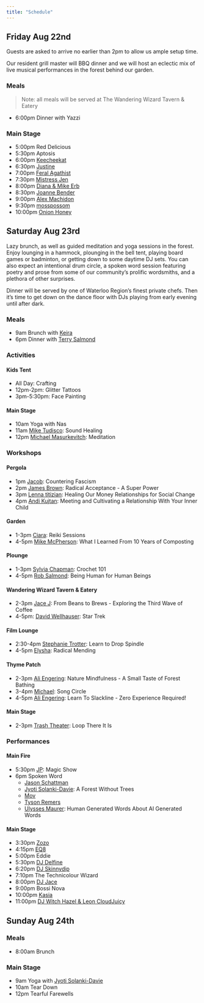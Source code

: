 ```yaml
---
title: "Schedule"
---
```


## Friday Aug 22nd

Guests are asked to arrive no earlier than 2pm to allow us ample setup time.

Our resident grill master will BBQ dinner and we will host an eclectic mix of live musical performances in the forest behind our garden.

### Meals

> Note: all meals will be served at The Wandering Wizard Tavern & Eatery

* 6:00pm Dinner with Yazzi

### Main Stage

* 5:00pm Red Delicious
* 5:30pm Aptosis
* 6:00pm [Keecheekat](bios/keechakat.qmd)
* 6:30pm [Justine](bios/justine.qmd)
* 7:00pm [Feral Agathist](bios/feral-agathist.qmd)
* 7:30pm [Mistress Jen](bios/mistress-jen.qmd)
* 8:00pm [Diana & Mike Erb](bios/diana-and-mike.qmd)
* 8:30pm [Joanne Bender](bios/joanne-bender.qmd)
* 9:00pm [Alex Machidon](bios/alex-machidon.qmd)
* 9:30pm [mosspossom](bios/mosspossum.qmd)
* 10:00pm [Onion Honey](bios/onion-honey.qmd)

## Saturday Aug 23rd

Lazy brunch, as well as guided meditation and yoga sessions in the forest. Enjoy lounging in a hammock, plounging in the bell tent, playing board games or badminton, or getting down to some daytime DJ sets. You can also expect an intentional drum circle, a spoken word session featuring poetry and prose from some of our community's prolific wordsmiths, and a plethora of other surprises.

Dinner will be served by one of Waterloo Region's finest private chefs. Then it's time to get down on the dance floor with DJs playing from early evening until after dark.

### Meals

* 9am Brunch with [Keira](bios/keira.qmd)
* 6pm Dinner with [Terry Salmond](bios/terry-salmond.qmd)

### Activities

#### Kids Tent

* All Day: Crafting
* 12pm-2pm: Glitter Tattoos
* 3pm-5:30pm: Face Painting

#### Main Stage

* 10am Yoga with Nas
* 11am [Mike Tudisco](bios/mike-tudisco.qmd): Sound Healing
* 12pm [Michael Masurkevitch](bios/michael-masurkevitch.qmd): Meditation

### Workshops

#### Pergola

* 1pm [Jacob](bios/jacob.qmd): Countering Fascism
* 2pm [James Brown](bios/james-brown.qmd): Radical Acceptance - A Super Power
* 3pm [Lenna titizian](bios/lenna-titizian.qmd): Healing Our Money Relationships for Social Change
* 4pm [Andi Kujtan](bios/andi-kujtan.qmd): Meeting and Cultivating a Relationship With Your Inner Child

#### Garden

* 1-3pm [Ciara](bios/ciara.qmd): Reiki Sessions
* 4-5pm [Mike McPherson](bios/mike-mcpherson.qmd): What I Learned From 10 Years of Composting

#### Plounge

* 1-3pm [Sylvia Chapman](bios/sylvia-chapman.qmd): Crochet 101
* 4-5pm [Rob Salmond](bios/rob-salmond.qmd): Being Human for Human Beings

#### Wandering Wizard Tavern & Eatery

* 2-3pm [Jace J](bios/jace-j.qmd): From Beans to Brews - Exploring the Third Wave of Coffee
* 4-5pm: [David Wellhauser](bios/david-wellhauser.qmd): Star Trek

#### Film Lounge

* 2:30-4pm [Stephanie Trotter](bios/stephanie-trotter.qmd): Learn to Drop Spindle
* 4-5pm [Elysha](bios/elysha.qmd): Radical Mending

#### Thyme Patch

* 2-3pm [Ali Engering](bios/ali-engering.qmd): Nature Mindfulness - A Small Taste of Forest Bathing
* 3-4pm [Michael](bios/michael.qmd): Song Circle
* 4-5pm [Ali Engering](bios/ali-engering.qmd): Learn To Slackline -  Zero Experience Required!

#### Main Stage

* 2-3pm [Trash Theater](bios/trash-theatre.qmd): Loop There It Is

### Performances

#### Main Fire

* 5:30pm [JP](bios/jp.qmd): Magic Show
* 6pm Spoken Word
  * [Jason Schattman](bios/jason-schattman.qmd)
  * [Jyoti Solanki-Davie](bios/jyoti-solanki-davie.qmd): A Forest Without Trees
  * [Mov](bios/mov.qmd)
  * [Tyson Remers](bios/tyson-remers.qmd)
  * [Ulysses Maurer](bios/ulysses-maurer.qmd): Human Generated Words About AI Generated Words


#### Main Stage

* 3:30pm [Zozo](bios/zoe.qmd)
* 4:15pm [EQ8](bios/eq8.qmd)
* 5:00pm Eddie
* 5:30pm [DJ Delfine](bios/delfine.qmd)
* 6:20pm [DJ Skinnydip](bios/skinnydip.qmd)
* 7:10pm The Technicolour Wizard
* 8:00pm [DJ Jace](bios/dj-jace.qmd)
* 9:00pm Bossi Nova
* 10:00pm [Kasia](bios/kasia.qmd)
* 11:00pm [DJ Witch Hazel & Leon CloudJuicy](bios/witch-hazel-and-leon-cloudjuicy.qmd)

## Sunday Aug 24th

### Meals

* 8:00am Brunch

### Main Stage

* 9am Yoga with [Jyoti Solanki-Davie](bios/jyoti-solanki-davie.qmd)
* 10am Tear Down
* 12pm Tearful Farewells
